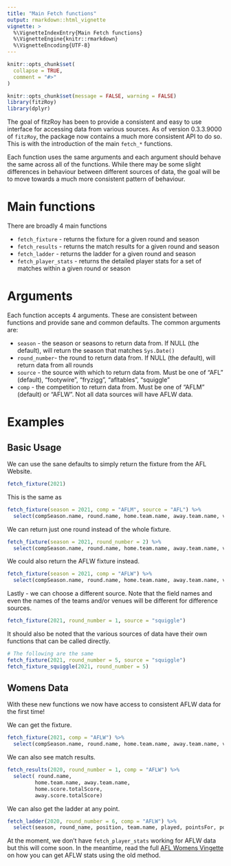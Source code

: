 ```yaml
---
title: "Main Fetch functions"
output: rmarkdown::html_vignette
vignette: >
  %\VignetteIndexEntry{Main Fetch functions}
  %\VignetteEngine{knitr::rmarkdown}
  %\VignetteEncoding{UTF-8}
---
```


```r
knitr::opts_chunk$set(
  collapse = TRUE,
  comment = "#>"
)
```

```r
knitr::opts_chunk$set(message = FALSE, warning = FALSE)
library(fitzRoy)
library(dplyr)
```

The goal of fitzRoy has been to provide a consistent and easy to use interface for accessing data from various sources. As of version 0.3.3.9000 of `fitzRoy`, the package now contains a much more consistent API to do so. This is with the introduction of the main `fetch_*` functions. 

Each function uses the same arguments and each argument should behave the same across all of the functions. While there may be some slight differences in behaviour between different sources of data, the goal will be to move towards a much more consistent pattern of behaviour.

# Main functions
There are broadly 4 main functions

* `fetch_fixture` - returns the fixture for a given round and season
* `fetch_results` - returns the match results for a given round and season
* `fetch_ladder` - returns the ladder for a given round and season
* `fetch_player_stats` - returns the detailed player stats for a set of matches within a given round or season

# Arguments
Each function accepts 4 arguments. These are consistent between functions and provide sane and common defaults. The common arguments are:

* `season` - the season or seasons to return data from. If NULL (the default), will return the season that matches `Sys.Date()`
* `round_number`- the round to return data from. If NULL (the default), will return data from all rounds
* `source` - the source with which to return data from. Must be one of "AFL" (default), "footywire", "fryzigg", "afltables", "squiggle"
* `comp` - the competition to return data from. Must be one of "AFLM" (default) or "AFLW". Not all data sources will have AFLW data.

# Examples

## Basic Usage
We can use the sane defaults to simply return the fixture from the AFL Website. 

```r
fetch_fixture(2021)
```

This is the same as 

```r
fetch_fixture(season = 2021, comp = "AFLM", source = "AFL") %>%
  select(compSeason.name, round.name, home.team.name, away.team.name, venue.name)
```

We can return just one round instead of the whole fixture.

```r
fetch_fixture(season = 2021, round_number = 2) %>%
  select(compSeason.name, round.name, home.team.name, away.team.name, venue.name)

```

We could also return the AFLW fixture instead. 

```r
fetch_fixture(season = 2021, comp = "AFLW") %>%
  select(compSeason.name, round.name, home.team.name, away.team.name, venue.name)

```
Lastly - we can choose a different source. Note that the field names and even the names of the teams and/or venues will be different for difference sources. 

```r
fetch_fixture(2021, round_number = 1, source = "squiggle")
```

It should also be noted that the various sources of data have their own functions that can be called directly. 

```r
# The following are the same
fetch_fixture(2021, round_number = 5, source = "squiggle")
fetch_fixture_squiggle(2021, round_number = 5)
```


## Womens Data

With these new functions we now have access to consistent AFLW data for the first time! 

We can get the fixture. 

```r
fetch_fixture(2021, comp = "AFLW") %>%
  select(compSeason.name, round.name, home.team.name, away.team.name, venue.name)

```

We can also see match results.

```r
fetch_results(2020, round_number = 1, comp = "AFLW") %>%
  select( round.name, 
         home.team.name, away.team.name, 
         home.score.totalScore,
         away.score.totalScore)

```
We can also get the ladder at any point.

```r
fetch_ladder(2020, round_number = 6, comp = "AFLW") %>%
  select(season, round_name, position, team.name, played, pointsFor, pointsAgainst, )

```

At the moment, we don't have  `fetch_player_stats` working for AFLW data but this will come soon. In the meantime, read the full [AFL Womens Vingette](https://jimmyday12.github.io/fitzRoy/articles/womens-stats.html) on how you can get AFLW stats using the old method. 
